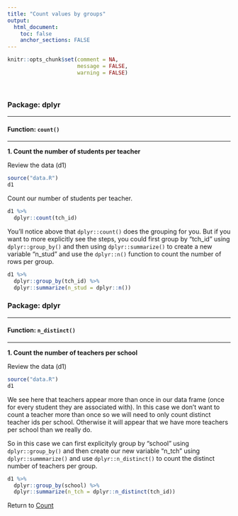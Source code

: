 ```yaml
---
title: "Count values by groups"
output: 
  html_document:
    toc: false
    anchor_sections: FALSE
---
```


```r
knitr::opts_chunk$set(comment = NA,
                      message = FALSE,
                      warning = FALSE)
```

<br>

### Package: dplyr

---

#### Function: `count()`

---

**1\. Count the number of students per teacher**

Review the data (d1)

```r

source("data.R")
d1

```

Count our number of students per teacher.


```r

d1 %>%
  dplyr::count(tch_id)

```

You'll notice above that `dplyr::count()` does the grouping for you. But if you want to more explicitly see the steps, you could first group by "tch_id" using `dplyr::group_by()` and then using `dplyr::summarize()` to create a new variable "n_stud" and use the `dplyr::n()` function to count the number of rows per group.

```r

d1 %>%
  dplyr::group_by(tch_id) %>%
  dplyr::summarize(n_stud = dplyr::n())

```


### Package: dplyr

---

#### Function: `n_distinct()`

---


**1\. Count the number of teachers per school**

Review the data (d1)

```r

source("data.R")
d1

```

We see here that teachers appear more than once in our data frame (once for every student they are associated with). In this case we don't want to count a teacher more than once so we will need to only count distinct teacher ids per school. Otherwise it will appear that we have more teachers per school than we really do.

So in this case we can first explicityly group by "school" using `dplyr::group_by()` and then create our new variable "n_tch" using `dplyr::summmarize()` and use `dplyr::n_distinct()` to count the distinct number of teachers per group.


```r

d1 %>%
  dplyr::group_by(school) %>%
  dplyr::summarize(n_tch = dplyr::n_distinct(tch_id))

```


Return to [Count](https://github.com/Cghlewis/data-wrangling-functions/wiki/Count)
